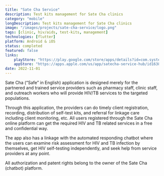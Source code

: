 ```yaml
---
title: "Sate Cha Service"
description: Test kits management for Sate Cha clinics
category: "mobile"
longDescription: Test kits management for Sate Cha clinics
image: "/images/projects/sate-cha-service/logo.png"
tags: [clinic, hiv/aids, test-kits, management]
technologies: [flutter]
platform: Android & iOS
status: completed
featured: false
links:
    playStore: "https://play.google.com/store/apps/details?id=com.systematic.cpi"
    appStore: "https://apps.apple.com/us/app/satecha-service-hub/id1638288355"
date: 2022-11-01
---
```


Sate Cha (“Safe” in English) application is designed merely for the partnered and trained service providers such as pharmacy staff, clinic staff, and outreach workers who will provide HIV/TB services to the targeted populations.

Through this application, the providers can do timely client registration, recording, distribution of self-test kits, and referral for linkage care including client monitoring, etc. All users registered through the Sate Cha online platform can get the required HIV and TB related services in a free and confidential way.

The app also has a linkage with the automated responding chatbot where the users can examine risk assessment for HIV and TB infection by themselves, get HIV self-testing independently, and seek help from service providers at any point.

All authorization and patent rights belong to the owner of the Sate Cha (chatbot) platform.
